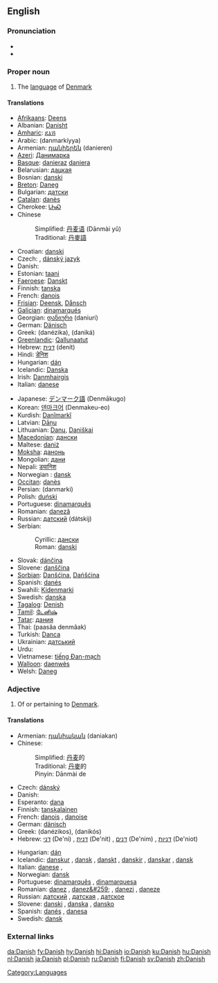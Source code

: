 {{see|danish}}
{{interwiktionary|code=da}}
==English==

===Pronunciation===
*{{IPA|/deɪnɪʃ/}}
*{{audio|en-uk-Danish.ogg|Audio (UK)}}

===Proper noun===
{{wikipedia}}
{{en-proper noun}}

# The [[language]] of [[Denmark]]

====Translations====
{{trans-top|language}}
*[[Afrikaans]]: [[Deens]]
*Albanian: [[Danisht]]
*[[Amharic]]: [[ዴኒሽ]]
*Arabic: {{ARchar|[[دانماركية]]}} (danmarkíyya) {{f}}
*Armenian: [[դանիերեն]] (danieren)
*[[Azeri]]: [[Данимарка]]
*[[Basque]]: [[danieraz]] [[daniera]]
*Belarusian: [[дацкая]]
*Bosnian: [[danski#Bosnian|danski]] {{m}}
*[[Breton]]: [[Daneg]]
*Bulgarian: [[датски]]
*[[Catalan]]: [[danès]] {{m}}
*Cherokee: [[ᏓᏂᏍ]]
*Chinese
*:Simplified: [[丹麦语]] (Dānmài yǔ)
*:Traditional: [[丹麥語]]
*Croatian: [[danski]]
* Czech: {{t+|cs|dánština|f}}, [[dánský jazyk]] {{m}}
* Danish: {{t|da|dansk}}
*Estonian: [[taani]]
*[[Faeroese]]: [[Danskt]]
*Finnish: [[tanska]]
*French: [[danois]] {{m}}
*[[Frisian]]: [[Deensk]], [[Dånsch]]
*[[Galician]]: [[dinamarqués]]
*Georgian: [[დანიური]] (daniuri)
*German: [[Dänisch]] {{n}}
*Greek: {{t-|el|δανέζικα|n|p}} (danézika), {{t+|el|δανικά|n|p}} (daniká)
*[[Greenlandic]]: [[Qallunaatut]]
*Hebrew: [[דנית]] (denít) {{f}}
*Hindi: [[डेनिश]]
*Hungarian: [[dán]]
*Icelandic: [[Danska]]
*Irish: [[Danmhairgis]]
*Italian: [[danese]] {{m}}
{{trans-mid}}
*Japanese: [[デンマーク語]] (Denmākugo)
*Korean: [[덴마크어]] (Denmakeu-eo)
*Kurdish: [[Danîmarkî]]
*Latvian: [[Dāņu]]
*Lithuanian: [[Danų]], [[Daniškai]]
*[[Macedonian]]: [[дански]]
*Maltese: [[daniż]]
*[[Moksha]]: [[данонь]]
*Mongolian: [[дани]]
*Nepali: [[ड्यानिश]]
*Norwegian<!--do not wikify-->: [[dansk]]
*[[Occitan]]: [[danès]]
*Persian: {{FAchar|[[دانمارکی]]}} (danmarki)
*Polish: [[duński]]
*Portuguese: [[dinamarquês]] {{m}}
*Romanian: [[daneză]] {{f}}
*Russian: [[датский]] (dátskij)
*Serbian:
*:Cyrillic: [[дански#Serbian|дански]] {{m}}
*:Roman: [[danski#Serbian|danski]] {{m}}
* Slovak: [[dánčina]] {{f}}
*Slovene: [[danščina]] {{f}}
*[[Sorbian]]: [[Danšćina]], [[Dańšćina]]
*Spanish: [[danés]] {{m}}
*Swahili: [[Kidenmarki]]
*Swedish: [[danska]]
*[[Tagalog]]: [[Denish]]
*[[Tamil]]: [[டேனிஷ்]]
*[[Tatar]]: [[дания]]
*Thai: {{THchar|[[ภาษาเดนมาร์ก]]}} (paasăa denmâak)
*Turkish: [[Danca]]
*Ukrainian: [[датський]]
*Urdu: {{URchar|[[ڈينش]]}}
*Vietnamese: [[tiếng Đan-mạch]]
*[[Walloon]]: [[daenwès]]
*Welsh: [[Daneg]]
{{trans-bottom}}

<!--split to [[danish]]

===Noun===
'''Danish''' ([[Danishes]])

# ''Danish pastry'', light sweet yeast-raised roll usually filled with fruits

====Translations====
*Danish: [[wienerbrød]]
*Finnish: [[viineri]], [[wienerleipä]]
*Swedish: [[wienerbröd]] {{n}}

====See also====
*[[w:en:Danish pastry|Wikipedia article on Danish pastries]]
-->

===Adjective===
{{en-adj|-}}

# Of or pertaining to [[Denmark]].

====Translations====
{{trans-top|of Denmark}}
*Armenian: [[դանիական]] (daniakan)
*Chinese:
*:Simplified: [[丹麦]]的
*:Traditional: [[丹麥]]的
*:Pinyin: Dānmài de
* Czech: [[dánský]]
* Danish: {{t|da|dansk}}
*Esperanto: [[dana]]
*Finnish: [[tanskalainen]]
*French: [[danois]] {{m}}, [[danoise]] {{f}}
*German: [[dänisch]]
*Greek: {{t|el|δανέζικος|m|s}} (danézikos), {{t|el|δανικός|m|s}} (danikós)
*Hebrew: [[דני]] (De'ni) {{m}}, [[דנית]] (De'nit) {{f}}, [[דנים]] (De'nim) {{m}} {{p}}, [[דניות]] (De'niot){{f}} {{p}}
{{trans-mid}}
*Hungarian: [[dán]]
*Icelandic: [[danskur]] {{m}}, [[dansk]] {{f}}, [[danskt]] {{n}}, [[danskir]] {{m}} {{p}},  [[danskar]] {{f}} {{p}}, [[dansk]] {{n}} {{p}}
*Italian: [[danese]] {{m}}, {{f}}
*Norwegian: [[dansk]]
*Portuguese: [[dinamarquês]] {{m}}, [[dinamarquesa]] {{f}}
*Romanian: [[danez]] {{m}}, [[danez&#259;]] {{f}}, [[danezi]] {{p}}, [[daneze]] {{f}} {{p}}
*Russian: [[датский]] {{m}}, [[датская]] {{f}}, [[датское]] {{n}}
*Slovene: [[danski]] {{m}}, [[danska]] {{f}}, [[dansko]] {{n}}
*Spanish: [[danés]] {{m}}, [[danesa]] {{f}}
*Swedish: [[dansk]]
{{trans-bottom}}

===External links===
{{ethnologue|code=dan}}

[[Category:Languages]]

[[da:Danish]]
[[fy:Danish]]
[[hy:Danish]]
[[hi:Danish]]
[[io:Danish]]
[[ku:Danish]]
[[hu:Danish]]
[[nl:Danish]]
[[ja:Danish]]
[[pl:Danish]]
[[ru:Danish]]
[[fi:Danish]]
[[sv:Danish]]
[[zh:Danish]]
